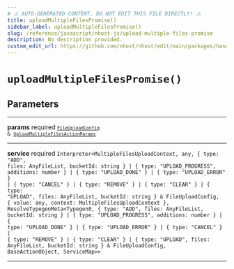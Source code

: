 ```yaml
---
# ⚠️ AUTO-GENERATED CONTENT. DO NOT EDIT THIS FILE DIRECTLY! ⚠️
title: uploadMultipleFilesPromise()
sidebar_label: uploadMultipleFilesPromise()
slug: /reference/javascript/nhost-js/upload-multiple-files-promise
description: No description provided.
custom_edit_url: https://github.com/nhost/nhost/edit/main/packages/hasura-storage-js/src/promises/multiple-files-upload.ts#L46
---
```


# `uploadMultipleFilesPromise()`

## Parameters

---

**<span className="parameter-name">params</span>** <span className="optional-status">required</span> <code>[`FileUploadConfig`](/reference/docgen/javascript/nhost-js/types/file-upload-config) &amp; [`UploadMultipleFilesActionParams`](/reference/docgen/javascript/nhost-js/types/upload-multiple-files-action-params)</code>

---

**<span className="parameter-name">service</span>** <span className="optional-status">required</span> <code>Interpreter&lt;MultipleFilesUploadContext, any, { type: "ADD", files: AnyFileList, bucketId: string } &#124; { type: "UPLOAD_PROGRESS", additions: number } &#124; { type: "UPLOAD_DONE" } &#124; { type: "UPLOAD_ERROR" } &#124; { type: "CANCEL" } &#124; { type: "REMOVE" } &#124; { type: "CLEAR" } &#124; { type: "UPLOAD", files: AnyFileList, bucketId: string } &amp; FileUploadConfig, { value: any, context: MultipleFilesUploadContext }, ResolveTypegenMeta&lt;Typegen0, { type: "ADD", files: AnyFileList, bucketId: string } &#124; { type: "UPLOAD_PROGRESS", additions: number } &#124; { type: "UPLOAD_DONE" } &#124; { type: "UPLOAD_ERROR" } &#124; { type: "CANCEL" } &#124; { type: "REMOVE" } &#124; { type: "CLEAR" } &#124; { type: "UPLOAD", files: AnyFileList, bucketId: string } &amp; FileUploadConfig, BaseActionObject, ServiceMap&gt;&gt;</code>

---
